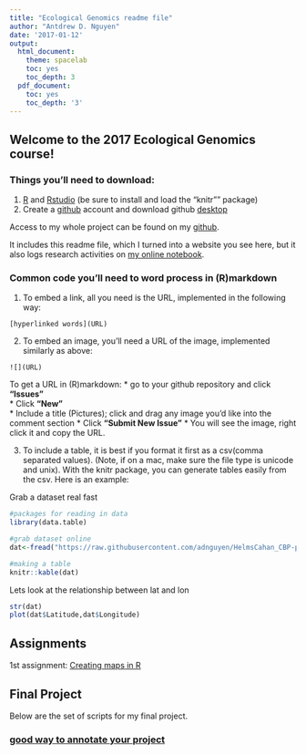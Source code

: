 ```yaml
---
title: "Ecological Genomics readme file"
author: "Antdrew D. Nguyen"
date: '2017-01-12'
output:
  html_document:
    theme: spacelab
    toc: yes
    toc_depth: 3
  pdf_document:
    toc: yes
    toc_depth: '3'
---
```


## Welcome to the 2017 Ecological Genomics course! 

### Things you'll need to download:
1. [R](https://www.r-project.org/) and [Rstudio](https://www.rstudio.com/) (be sure to install and load the "knitr"" package)
2. Create a [github](https://github.com/) account and download github [desktop](https://desktop.github.com/)

Access to my whole project can be found on my [github](https://github.com/adnguyen/2017_Ecological_Genomics).

It includes this readme file, which I turned into a website you see here, but it also logs research activities on [my online notebook](https://github.com/adnguyen/2017_Ecological_Genomics/blob/master/Online_notebook.md).

### Common code you'll need to word process in (R)markdown  

1. To embed a link, all you need is the URL, implemented in the following way:   
```
[hyperlinked words](URL)
```

2. To embed an image, you'll need a URL of the image, implemented similarly as above:
```
![](URL)
```
To get a URL in (R)markdown:
    * go to your github repository and click **"Issues"**    
    * Click **"New"**    
    * Include a title (Pictures); click and drag any image you'd like into the comment section
    * Click **"Submit New Issue"** 
    * You will see the image, right click it and copy the URL.     

3. To include a table, it is best if you format it first as a csv(comma separated values). (Note, if on a mac, make sure the file type is unicode and unix). With the knitr package, you can generate tables easily from the csv. Here is an example: 

Grab a dataset real fast
```r
#packages for reading in data
library(data.table)

#grab dataset online
dat<-fread("https://raw.githubusercontent.com/adnguyen/HelmsCahan_CBP-partA_2016/master/Script_Analyses/Sampling_sites_table.csv")

#making a table
knitr::kable(dat)
```
Lets look at the relationship between lat and lon
```r
str(dat)
plot(dat$Latitude,dat$Longitude)
```



  
## Assignments   
1st assignment: [Creating maps in R](RasterPCA_demo.html)


## Final Project    

Below are the set of scripts for my final project.


### [good way to annotate your project](http://stackoverflow.com/questions/19699059/representing-directory-file-structure-in-markdown-syntax)

